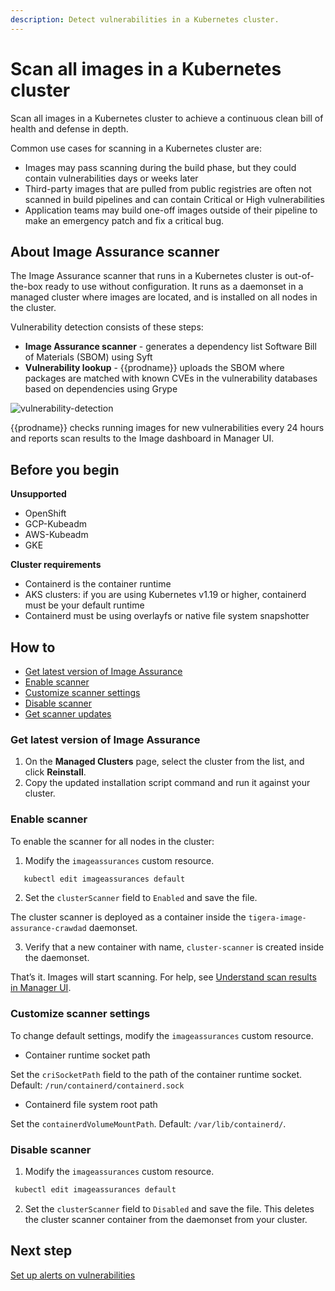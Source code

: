 ```yaml
---
description: Detect vulnerabilities in a Kubernetes cluster.
---
```


# Scan all images in a Kubernetes cluster

Scan all images in a Kubernetes cluster to achieve a continuous clean bill of health and defense in depth.

Common use cases for scanning in a Kubernetes cluster are:

- Images may pass scanning during the build phase, but they could contain vulnerabilities days or weeks later
- Third-party images that are pulled from public registries are often not scanned in build pipelines and can contain Critical or High vulnerabilities
- Application teams may build one-off images outside of their pipeline to make an emergency patch and fix a critical bug.

## About Image Assurance scanner

The Image Assurance scanner that runs in a Kubernetes cluster is out-of-the-box ready to use without configuration. It runs as a daemonset in a managed cluster where images are located, and is installed on all nodes in the cluster.

Vulnerability detection consists of these steps:

- **Image Assurance scanner** - generates a dependency list Software Bill of Materials (SBOM) using Syft
- **Vulnerability lookup** - {{prodname}} uploads the SBOM where packages are matched with known CVEs in the vulnerability databases based on dependencies using Grype

![vulnerability-detection](/img/calico-cloud/vulnerability-detection.png)

{{prodname}} checks running images for new vulnerabilities every 24 hours and reports scan results to the Image dashboard in Manager UI.

## Before you begin

**Unsupported**
- OpenShift
- GCP-Kubeadm
- AWS-Kubeadm
- GKE

**Cluster requirements**
- Containerd is the container runtime
- AKS clusters: if you are using Kubernetes v1.19 or higher, containerd must be your default runtime
- Containerd must be using overlayfs or native file system snapshotter

## How to
- [Get latest version of Image Assurance](#get-latest-version-of-image-assurance)
- [Enable scanner](#enable-scanner)
- [Customize scanner settings](#customize-scanner-settings)
- [Disable scanner](#disable-scanner)
- [Get scanner updates](#get-scanner-updates)

### Get latest version of Image Assurance

1. On the **Managed Clusters** page, select the cluster from the list, and click **Reinstall**.
1. Copy the updated installation script command and run it against your cluster.

### Enable scanner

To enable the scanner for all nodes in the cluster:

1. Modify the `imageassurances` custom resource.

```bash
   kubectl edit imageassurances default
   ```

2. Set the `clusterScanner` field to `Enabled` and save the file.

The cluster scanner is deployed as a container inside the `tigera-image-assurance-crawdad` daemonset.

3. Verify that a new container with name, `cluster-scanner` is created inside the daemonset.

That’s it. Images will start scanning. For help, see [Understand scan results in Manager UI](../understanding-scan-results).

### Customize scanner settings

To change default settings, modify the `imageassurances` custom resource.

- Container runtime socket path

Set the `criSocketPath` field to the path of the container runtime socket. Default: `/run/containerd/containerd.sock`

- Containerd file system root path

Set the `containerdVolumeMountPath`. Default: `/var/lib/containerd/`.

### Disable scanner

1. Modify the `imageassurances` custom resource.

```bash
 kubectl edit imageassurances default
   ```

2. Set the `clusterScanner` field to `Disabled` and save the file. This deletes the cluster scanner container from the daemonset from your cluster.

## Next step

[Set up alerts on vulnerabilities ](../set-up-alerts)